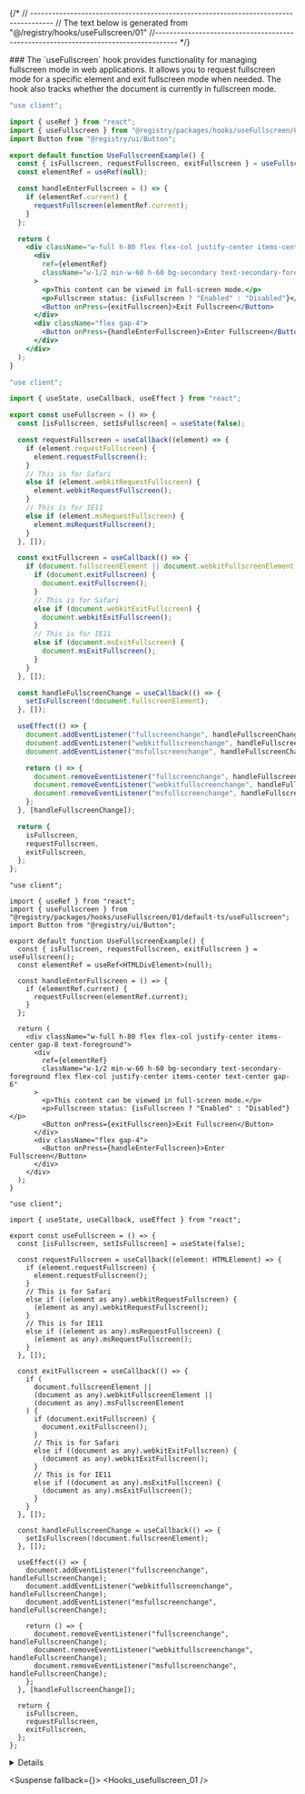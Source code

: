 
{/*
// ------------------------------------------------------------------------------------
    //	The text below is generated from "@/registry/hooks/useFullscreen/01"
//------------------------------------------------------------------------------------
*/}

<Wrapper>
<Title>useFullscreen</Title>
### The `useFullscreen` hook provides functionality for managing fullscreen mode in web applications. It allows you to request fullscreen mode for a specific element and exit fullscreen mode when needed. The hook also tracks whether the document is currently in fullscreen mode.

<CodeBlock variant="usefullscreen">

```default|js|example.jsx
"use client";

import { useRef } from "react";
import { useFullscreen } from "@registry/packages/hooks/useFullscreen/01/default-js/useFullscreen";
import Button from "@registry/ui/Button";

export default function UseFullscreenExample() {
  const { isFullscreen, requestFullscreen, exitFullscreen } = useFullscreen();
  const elementRef = useRef(null);

  const handleEnterFullscreen = () => {
    if (elementRef.current) {
      requestFullscreen(elementRef.current);
    }
  };

  return (
    <div className="w-full h-80 flex flex-col justify-center items-center gap-8 text-foreground">
      <div
        ref={elementRef}
        className="w-1/2 min-w-60 h-60 bg-secondary text-secondary-foreground flex flex-col justify-center items-center text-center gap-6"
      >
        <p>This content can be viewed in full-screen mode.</p>
        <p>Fullscreen status: {isFullscreen ? "Enabled" : "Disabled"}</p>
        <Button onPress={exitFullscreen}>Exit Fullscreen</Button>
      </div>
      <div className="flex gap-4">
        <Button onPress={handleEnterFullscreen}>Enter Fullscreen</Button>
      </div>
    </div>
  );
}

```

```default|js|useFullscreen.jsx
"use client";

import { useState, useCallback, useEffect } from "react";

export const useFullscreen = () => {
  const [isFullscreen, setIsFullscreen] = useState(false);

  const requestFullscreen = useCallback((element) => {
    if (element.requestFullscreen) {
      element.requestFullscreen();
    }
    // This is for Safari
    else if (element.webkitRequestFullscreen) {
      element.webkitRequestFullscreen();
    }
    // This is for IE11
    else if (element.msRequestFullscreen) {
      element.msRequestFullscreen();
    }
  }, []);

  const exitFullscreen = useCallback(() => {
    if (document.fullscreenElement || document.webkitFullscreenElement || document.msFullscreenElement) {
      if (document.exitFullscreen) {
        document.exitFullscreen();
      }
      // This is for Safari
      else if (document.webkitExitFullscreen) {
        document.webkitExitFullscreen();
      }
      // This is for IE11
      else if (document.msExitFullscreen) {
        document.msExitFullscreen();
      }
    }
  }, []);

  const handleFullscreenChange = useCallback(() => {
    setIsFullscreen(!document.fullscreenElement);
  }, []);

  useEffect(() => {
    document.addEventListener("fullscreenchange", handleFullscreenChange);
    document.addEventListener("webkitfullscreenchange", handleFullscreenChange);
    document.addEventListener("msfullscreenchange", handleFullscreenChange);

    return () => {
      document.removeEventListener("fullscreenchange", handleFullscreenChange);
      document.removeEventListener("webkitfullscreenchange", handleFullscreenChange);
      document.removeEventListener("msfullscreenchange", handleFullscreenChange);
    };
  }, [handleFullscreenChange]);

  return {
    isFullscreen,
    requestFullscreen,
    exitFullscreen,
  };
};

```

```default|ts|example.tsx
"use client";

import { useRef } from "react";
import { useFullscreen } from "@registry/packages/hooks/useFullscreen/01/default-ts/useFullscreen";
import Button from "@registry/ui/Button";

export default function UseFullscreenExample() {
  const { isFullscreen, requestFullscreen, exitFullscreen } = useFullscreen();
  const elementRef = useRef<HTMLDivElement>(null);

  const handleEnterFullscreen = () => {
    if (elementRef.current) {
      requestFullscreen(elementRef.current);
    }
  };

  return (
    <div className="w-full h-80 flex flex-col justify-center items-center gap-8 text-foreground">
      <div
        ref={elementRef}
        className="w-1/2 min-w-60 h-60 bg-secondary text-secondary-foreground flex flex-col justify-center items-center text-center gap-6"
      >
        <p>This content can be viewed in full-screen mode.</p>
        <p>Fullscreen status: {isFullscreen ? "Enabled" : "Disabled"}</p>
        <Button onPress={exitFullscreen}>Exit Fullscreen</Button>
      </div>
      <div className="flex gap-4">
        <Button onPress={handleEnterFullscreen}>Enter Fullscreen</Button>
      </div>
    </div>
  );
}

```

```default|ts|useFullscreen.tsx
"use client";

import { useState, useCallback, useEffect } from "react";

export const useFullscreen = () => {
  const [isFullscreen, setIsFullscreen] = useState(false);

  const requestFullscreen = useCallback((element: HTMLElement) => {
    if (element.requestFullscreen) {
      element.requestFullscreen();
    }
    // This is for Safari
    else if ((element as any).webkitRequestFullscreen) {
      (element as any).webkitRequestFullscreen();
    }
    // This is for IE11
    else if ((element as any).msRequestFullscreen) {
      (element as any).msRequestFullscreen();
    }
  }, []);

  const exitFullscreen = useCallback(() => {
    if (
      document.fullscreenElement ||
      (document as any).webkitFullscreenElement ||
      (document as any).msFullscreenElement
    ) {
      if (document.exitFullscreen) {
        document.exitFullscreen();
      }
      // This is for Safari
      else if ((document as any).webkitExitFullscreen) {
        (document as any).webkitExitFullscreen();
      }
      // This is for IE11
      else if ((document as any).msExitFullscreen) {
        (document as any).msExitFullscreen();
      }
    }
  }, []);

  const handleFullscreenChange = useCallback(() => {
    setIsFullscreen(!document.fullscreenElement);
  }, []);

  useEffect(() => {
    document.addEventListener("fullscreenchange", handleFullscreenChange);
    document.addEventListener("webkitfullscreenchange", handleFullscreenChange);
    document.addEventListener("msfullscreenchange", handleFullscreenChange);

    return () => {
      document.removeEventListener("fullscreenchange", handleFullscreenChange);
      document.removeEventListener("webkitfullscreenchange", handleFullscreenChange);
      document.removeEventListener("msfullscreenchange", handleFullscreenChange);
    };
  }, [handleFullscreenChange]);

  return {
    isFullscreen,
    requestFullscreen,
    exitFullscreen,
  };
};

```

</CodeBlock>
<Details>


## Return Table

| Name              | Type                             | Description                                                       |
| ----------------- | -------------------------------- | ----------------------------------------------------------------- |
| isFullscreen      | `boolean`                        | Indicates whether the document is currently in fullscreen mode.   |
| requestFullscreen | `(element: HTMLElement) => void` | Requests fullscreen mode for a specified HTML element.            |
| exitFullscreen    | `() => void`                     | Exits fullscreen mode if the document is currently in fullscreen. |

### Key Features

- **Cross-Browser Support**: The hook handles differences in the fullscreen API across various browsers, including support for WebKit and Internet Explorer 11.
- **State Management**: The `isFullscreen` state reflects whether any element is currently in fullscreen mode, updating automatically when entering or exiting fullscreen.
- **Event Handling**: The hook listens for fullscreen change events and cleans up these listeners when the component using the hook unmounts.

</Details>

<Suspense fallback={<Skeleton className="h-60 rounded-lg" />}>
<Display>
<Hooks_usefullscreen_01 />
</Display>
</Suspense>

</Wrapper>
